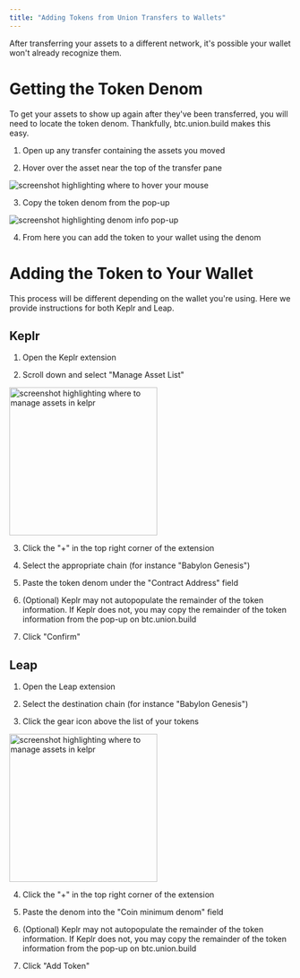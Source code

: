 ```yaml
---
title: "Adding Tokens from Union Transfers to Wallets"
---
```



After transferring your assets to a different network, it's possible your wallet won't already recognize them.

# Getting the Token Denom

To get your assets to show up again after they've been transferred, you will need to locate the token denom. Thankfully, btc.union.build makes this easy.

1. Open up any transfer containing the assets you moved

2. Hover over the asset near the top of the transfer pane

<Image src={btcUnionTokenHover} alt="screenshot highlighting where to hover your mouse" />


3. Copy the token denom from the pop-up

<Image src={btcUnionTokenDenom} alt="screenshot highlighting denom info pop-up" />

4. From here you can add the token to your wallet using the denom

# Adding the Token to Your Wallet

This process will be different depending on the wallet you're using. Here we provide instructions for both Keplr and Leap.

## Keplr

1. Open the Keplr extension

2. Scroll down and select "Manage Asset List"

<Image src={kelprManageAssets} width="264" alt="screenshot highlighting where to manage assets in kelpr" />

3. Click the "+" in the top right corner of the extension

4. Select the appropriate chain (for instance "Babylon Genesis")

5. Paste the token denom under the "Contract Address" field

6. (Optional) Keplr may not autopopulate the remainder of the token information. If Keplr does not, you may copy the remainder of the token information from the pop-up on btc.union.build

7. Click "Confirm"

## Leap

1. Open the Leap extension

2. Select the destination chain (for instance "Babylon Genesis")

3. Click the gear icon above the list of your tokens

<Image src={leapManageAssets} width="264" alt="screenshot highlighting where to manage assets in kelpr" />

4. Click the "+" in the top right corner of the extension

5. Paste the denom into the "Coin minimum denom" field

6. (Optional) Keplr may not autopopulate the remainder of the token information. If Keplr does not, you may copy the remainder of the token information from the pop-up on btc.union.build

7. Click "Add Token"
